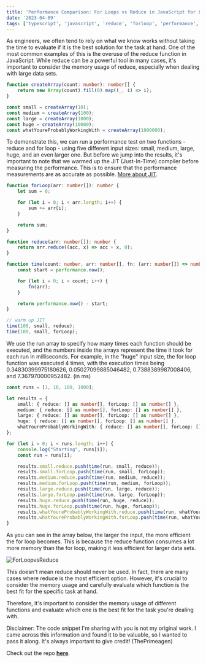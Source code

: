 ```yaml
---
title: 'Performance Comparison: For Loops vs Reduce in JavaScript for Large Data Sets'
date: '2023-04-09'
tags: ['typescript', 'javascript', 'reduce', 'forloop', 'performance', 'optimization', 'memory']
---
```


As engineers, we often tend to rely on what we know works without taking the time to evaluate if it is the best solution for the task at hand. One of the most common examples of this is the overuse of the reduce function in JavaScript. While reduce can be a powerful tool in many cases, it's important to consider the memory usage of reduce, especially when dealing with large data sets.

```typescript
function createArray(count: number): number[] {
    return new Array(count).fill(0).map((_, i) => i);
}

const small = createArray(10);
const medium = createArray(100);
const large = createArray(1000);
const huge = createArray(10000);
const whatYoureProbablyWorkingWith = createArray(1000000);
```

To demonstrate this, we can run a performance test on two functions - reduce and for loop - using five different input sizes: small, medium, large, huge, and an even larger one. But before we jump into the results, it's important to note that we warmed up the JIT (Just-In-Time) compiler before measuring the performance. This is to ensure that the performance measurements are as accurate as possible. [More about JIT](https://blog.bitsrc.io/the-jit-in-javascript-just-in-time-compiler-798b66e44143).

```typescript
function forLoop(arr: number[]): number {
    let sum = 0;

    for (let i = 0; i < arr.length; i++) {
        sum += arr[i];
    }

    return sum;
}

function reduce(arr: number[]): number {
    return arr.reduce((acc, x) => acc + x, 0);
} 

function time(count: number, arr: number[], fn: (arr: number[]) => number): number {
    const start = performance.now();

    for (let i = 0; i < count; i++) {
        fn(arr);
    }

    return performance.now() - start;
}

// warm up JIT
time(100, small, reduce);
time(100, small, forLoop);
```

We use the run array to specify how many times each function should be executed, and the numbers inside the arrays represent the time it took for each run in milliseconds. For example, in the "huge" input size, the for loop function was executed 4 times, with the execution times being 0.34830399975180626, 0.05027099885046482, 0.7388389987008406, and 7.367970000952482. (in ms)

```typescript
const runs = [1, 10, 100, 1000];

let results = {
    small: { reduce: [] as number[], forLoop: [] as number[] },
    medium: { reduce: [] as number[], forLoop: [] as number[] },
    large: { reduce: [] as number[], forLoop: [] as number[] },
    huge: { reduce: [] as number[], forLoop: [] as number[] },
    whatYoureProbablyWorkingWith: { reduce: [] as number[], forLoop: [] as number[] },
};

for (let i = 0; i < runs.length; i++) {
    console.log("Starting", runs[i]);
    const run = runs[i];

    results.small.reduce.push(time(run, small, reduce));
    results.small.forLoop.push(time(run, small, forLoop));
    results.medium.reduce.push(time(run, medium, reduce));
    results.medium.forLoop.push(time(run, medium, forLoop));
    results.large.reduce.push(time(run, large, reduce));
    results.large.forLoop.push(time(run, large, forLoop));
    results.huge.reduce.push(time(run, huge, reduce));
    results.huge.forLoop.push(time(run, huge, forLoop));
    results.whatYoureProbablyWorkingWith.reduce.push(time(run, whatYoureProbablyWorkingWith, reduce));
    results.whatYoureProbablyWorkingWith.forLoop.push(time(run, whatYoureProbablyWorkingWith, forLoop));
}
```

As you can see in the array below, the larger the input, the more efficient the for loop becomes. This is because the reduce function consumes a lot more memory than the for loop, making it less efficient for larger data sets.

![ForLoopvsReduce](/images/ForLoopvsReduce.jpeg)

This doesn't mean reduce should never be used. In fact, there are many cases where reduce is the most efficient option. However, it's crucial to consider the memory usage and carefully evaluate which function is the best fit for the specific task at hand.

Therefore, it's important to consider the memory usage of different functions and evaluate which one is the best fit for the task you're dealing with.

Disclaimer: The code snippet I'm sharing with you is not my original work. I came across this information and found it to be valuable, so I wanted to pass it along. It's always important to give credit! (ThePrimeagen)

Check out the repo **[here](https://github.com/kx0101/reduce-vs-forloop/blob/main/microbenchmark.ts)**.
